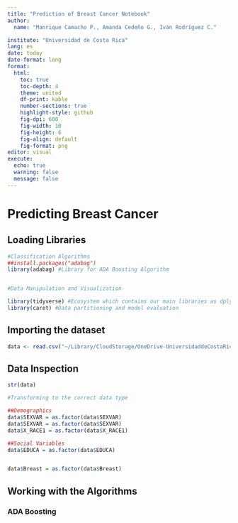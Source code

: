 ```yaml
---
title: "Prediction of Breast Cancer Notebook"
author: 
  name: "Manrique Camacho P., Amanda Cedeño G., Iván Rodríguez C."

institute: "Universidad de Costa Rica"
lang: es  
date: today
date-format: long
format: 
  html:
    toc: true
    toc-depth: 4
    theme: united
    df-print: kable
    number-sections: true
    highlight-style: github
    fig-dpi: 600
    fig-width: 10
    fig-height: 6
    fig-align: default
    fig-format: png
editor: visual
execute: 
  echo: true
  warning: false
  message: false
---
```


# Predicting Breast Cancer

## Loading Libraries

```r
#Classification Algorithms 
##install.packages("adabag")
library(adabag) #Library for ADA Boosting Algorithm


#Data Manipulation and Visualization

library(tidyverse) #Ecosystem which contains our main libraries as dplyr and ggplot2
library(caret) #Data partitioning and model evaluation
```

## Importing the dataset

```r
data <- read.csv("~/Library/CloudStorage/OneDrive-UniversidaddeCostaRica/GitHub/Predicción_Cancer/data/processed/data.csv", row.names=1)
```

## Data Inspection

```r
str(data)
```

```r
#Transforming to the correct data type 

##Demographics
data$SEXVAR = as.factor(data$SEXVAR)
data$SEXVAR = as.factor(data$SEXVAR)
data$X_RACE1 = as.factor(data$X_RACE1)

##Social Variables 
data$EDUCA = as.factor(data$EDUCA)


data$Breast = as.factor(data$Breast)
```

## Working with the Algorithms

### ADA Boosting

```r

```
